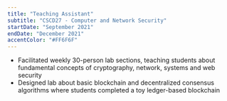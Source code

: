 ```yaml
---
title: "Teaching Assistant"
subtitle: "CSCD27 - Computer and Network Security"
startDate: "September 2021"
endDate: "December 2021"
accentColor: "#FF6F6F"
---
```


* Facilitated weekly 30-person lab sections, teaching students about fundamental
concepts of cryptography, network, systems and web security
* Designed lab about basic blockchain and decentralized consensus algorithms
where students completed a toy ledger-based blockchain

